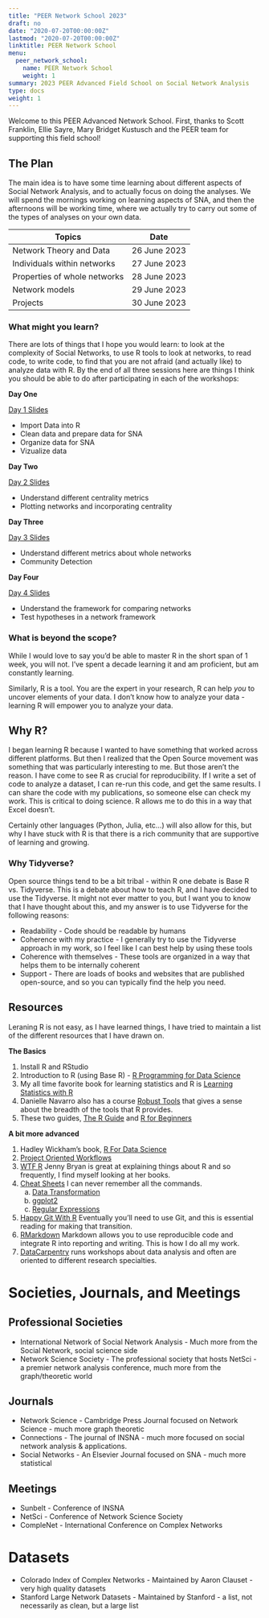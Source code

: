 ```yaml
---
title: "PEER Network School 2023"
draft: no
date: "2020-07-20T00:00:00Z"
lastmod: "2020-07-20T00:00:00Z"
linktitle: PEER Network School
menu:
  peer_network_school:
    name: PEER Network School
    weight: 1
summary: 2023 PEER Advanced Field School on Social Network Analysis
type: docs
weight: 1
---
```


Welcome to this PEER Advanced Network School. First, thanks to Scott Franklin, Ellie Sayre, Mary Bridget Kustusch and the PEER team for supporting this field school!

## The Plan
The main idea is to have some time learning about different aspects of Social Network Analysis, and to actually focus on doing the analyses. We will spend the mornings working on learning aspects of SNA, and then the afternoons will be working time, where we actually try to carry out some of the types of analyses on your own data. 

|Topics| Date|
|------|------|
|Network Theory and Data| 26 June 2023|
|Individuals within networks |27 June 2023|
|Properties of whole networks |28 June 2023|
|Network models |29 June 2023|
|Projects |30 June 2023|


### What might you learn?
There are lots of things that I hope you would learn: to look at the complexity of Social Networks, to use R tools to look at networks, to read code, to write code, to find that you are not afraid (and actually like) to analyze data with R. By the end of all three sessions here are things I think you should be able to do after participating in each of the workshops:

**Day One**



[Day 1 Slides](<https://ericbrewe.com/slides/rforsna/rforsna_ws1.html#1>)

* Import Data into R
* Clean data and prepare data for SNA
* Organize data for SNA
* Vizualize data

**Day Two**


[Day 2 Slides](<https://ericbrewe.com/slides/rforsna/rforsna_ws2.html#1>)

* Understand different centrality metrics 
* Plotting networks and incorporating centrality


**Day Three**


[Day 3 Slides](<https://ericbrewe.com/slides/rforsna/rforsna_ws3.html#1>)

* Understand different metrics about whole networks
* Community Detection


**Day Four**


[Day 4 Slides](<https://ericbrewe.com/slides/rforsna/rforsna_ws3.html#1>)

* Understand the framework for comparing networks
* Test hypotheses in a network framework

### What is beyond the scope?
While I would love to say you'd be able to master R in the short span of 1 week, you will not. I've spent a decade learning it and am proficient, but am constantly learning. 

Similarly, R is a tool. You are the expert in your research, R can help *you* to uncover elements of your data. I don't know how to analyze your data - learning R will empower you to analyze your data. 


## Why R?
I began learning R because I wanted to have something that worked across different platforms. But then I realized that the Open Source movement was something that was particularly interesting to me.  But those aren't the reason. I have come to see R as crucial for reproducibility. If I write a set of code to analyze a dataset, I can re-run this code, and get the same results. I can share the code with my publications, so someone else can check my work. This is critical to doing science. R allows me to do this in a way that Excel doesn't. 

Certainly other languages (Python, Julia, etc...) will also allow for this, but why I have stuck with R is that there is a rich community that are supportive of learning and growing. 

### Why Tidyverse?
Open source things tend to be a bit tribal - within R one debate is Base R vs. Tidyverse. This is a debate about how to teach R, and I have decided to use the Tidyverse. It might not ever matter to you, but I want you to know that I have thought about this, and my answer is to use Tidyverse for the following reasons:

- Readability - Code should be readable by humans
- Coherence with my practice - I generally try to use the Tidyverse approach in my work, so I feel like I can best help by using these tools
- Coherence with themselves - These tools are organized in a way that helps them to be internally coherent
- Support - There are loads of books and websites that are published open-source, and so you can typically find the help you need. 


## Resources
Leraning R is not easy, as I have learned things, I have tried to maintain a list of the different resources that I have drawn on. 

**The Basics**

1. Install R and RStudio
2. Introduction to R (using Base R) - [R Programming for Data Science](<https://bookdown.org/rdpeng/rprogdatascience/>)
3. My all time favorite book for learning statistics and R is [Learning Statistics with R](<http://tidylsr.djnavarro.net/>)
4. Danielle Navarro also has a course [Robust Tools](<http://robust-tools.djnavarro.net/>) that gives a sense about the breadth of the tools that R provides.
5. These two guides, [The R Guide](<https://drive.google.com/file/d/1G9rqsXdesobxbWivbrD1MN0K97jMNEST/view>) and [R for Beginners](<https://drive.google.com/file/d/1jUivTK7z3Ig_51upZ4mD5l2v-PCXOoGp/view>)

**A bit more advanced**

1. Hadley Wickham's book, [R For Data Science](<https://r4ds.had.co.nz/>)
2. [Project Oriented Workflows](<https://www.tidyverse.org/blog/2017/12/workflow-vs-script/>)
3. [WTF R](<https://rstats.wtf/index.html>) Jenny Bryan is great at explaining things about R and so frequently, I find myself looking at her books.
4. [Cheat Sheets](<https://rstudio.com/resources/cheatsheets/>) I can never remember all the commands. 
    a. [Data Transformation](<file:///Users/ericbrewelaptop/Downloads/data-transformation.pdf>)
    b. [ggplot2](<https://github.com/rstudio/cheatsheets/raw/master/data-visualization-2.1.pdf>)
    c. [Regular Expressions](<https://github.com/rstudio/cheatsheets/raw/master/data-visualization-2.1.pdf>)
5. [Happy Git With R](<https://happygitwithr.com/>) Eventually you'll need to use Git, and this is essential reading for making that transition.
6. [RMarkdown](<https://bookdown.org/yihui/rmarkdown/software-info.html>) Markdown allows you to use reproducible code and integrate R into reporting and writing. This is how I do all my work. 
7. [DataCarpentry](<https://datacarpentry.org/>) runs workshops about data analysis and often are oriented to different research specialties. 






# Societies, Journals, and Meetings

## Professional Societies
- International Network of Social Network Analysis - Much more from the Social Network, social science side
- Network Science Society - The professional society that hosts NetSci - a premier network analysis conference, much more from the graph/theoretic world

## Journals
- Network Science - Cambridge Press Journal focused on Network Science - much more graph theoretic
- Connections - The journal of INSNA - much more focused on social network analysis & applications. 
- Social Networks - An Elsevier Journal focused on SNA - much more statistical

## Meetings
- Sunbelt - Conference of INSNA
- NetSci - Conference of Network Science Society
- CompleNet - International Conference on Complex Networks

# Datasets
- Colorado Index of Complex Networks - Maintained by Aaron Clauset - very high quality datasets
- Stanford Large Network Datasets - Maintained by Stanford - a list, not necessarily as clean, but a large list
